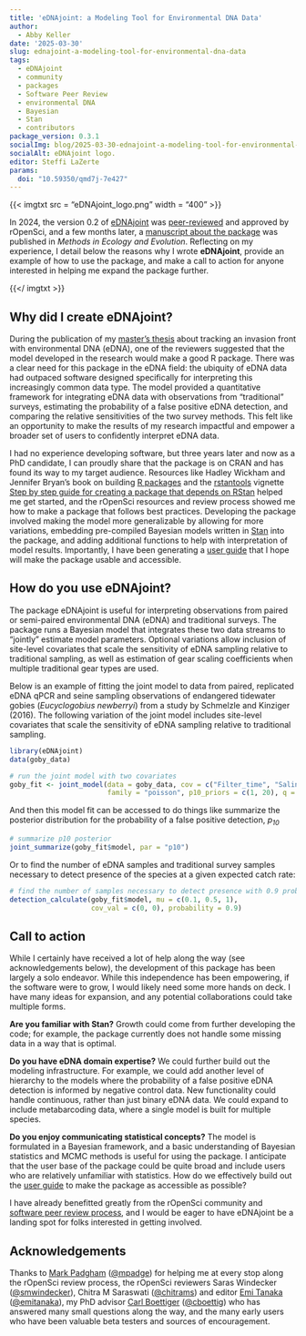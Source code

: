 ```yaml
---
title: 'eDNAjoint: a Modeling Tool for Environmental DNA Data'
author:
  - Abby Keller
date: '2025-03-30'
slug: ednajoint-a-modeling-tool-for-environmental-dna-data
tags:
  - eDNAjoint
  - community
  - packages
  - Software Peer Review
  - environmental DNA
  - Bayesian
  - Stan
  - contributors
package_version: 0.3.1
socialImg: blog/2025-03-30-ednajoint-a-modeling-tool-for-environmental-dna-data/eDNAjoint_logo.png
socialAlt: eDNAjoint logo.
editor: Steffi LaZerte
params: 
  doi: "10.59350/qmd7j-7e427"
---
```


<!--/html_preserve-->
{{< imgtxt src = "eDNAjoint_logo.png" width = "400" >}}
<!--/html_preserve-->

In 2024, the version 0.2 of [eDNAjoint](https://docs.ropensci.org/eDNAjoint/) was [peer-reviewed](https://github.com/ropensci/software-review/issues/642#issuecomment-2328265662) and approved by rOpenSci, and a few months later, a [manuscript about the package](https://doi.org/10.1111/2041-210X.70000) was published in *Methods in Ecology and Evolution*. Reflecting on my experience, I detail below the reasons why I wrote **eDNAjoint**, provide an example of how to use the package, and make a call to action for anyone interested in helping me expand the package further. 

<!--/html_preserve-->
{{</ imgtxt >}}
<!--/html_preserve-->

## Why did I create eDNAjoint?

During the publication of my [master’s thesis](https://doi.org/10.1002/eap.2561) about tracking an invasion front with environmental DNA (eDNA), one of the reviewers suggested that the model developed in the research would make a good R package. There was a clear need for this package in the eDNA field: the ubiquity of eDNA data had outpaced software designed specifically for interpreting this increasingly common data type. The model provided a quantitative framework for integrating eDNA data with observations from “traditional” surveys, estimating the probability of a false positive eDNA detection, and comparing the relative sensitivities of the two survey methods. This felt like an opportunity to make the results of my research impactful and empower a broader set of users to confidently interpret eDNA data.

I had no experience developing software, but three years later and now as a PhD candidate, I can proudly share that the package is on CRAN and has found its way to my target audience. Resources like Hadley Wickham and Jennifer Bryan’s book on building [R packages](https://r-pkgs.org/) and the [rstantools](https://mc-stan.org/rstantools/) vignette [Step by step guide for creating a package that depends on RStan](https://mc-stan.org/rstantools/articles/minimal-rstan-package.html) helped me get started, and the rOpenSci resources and review process showed me how to make a package that follows best practices.
Developing the package involved making the model more generalizable by allowing for more variations, embedding pre-compiled Bayesian models written in [Stan](https://mc-stan.org/) into the package, and adding additional functions to help with interpretation of model results. Importantly, I have been generating a [user guide](https://ednajoint.netlify.app/) that I hope will make the package usable and accessible.

## How do you use eDNAjoint?

The package eDNAjoint is useful for interpreting observations from paired or semi-paired environmental DNA (eDNA) and traditional surveys. The package runs a Bayesian model that integrates these two data streams to “jointly” estimate model parameters. Optional variations allow inclusion of site-level covariates that scale the sensitivity of eDNA sampling relative to traditional sampling, as well as estimation of gear scaling coefficients when multiple traditional gear types are used.

Below is an example of fitting the joint model to data from paired, replicated eDNA qPCR and seine sampling observations of endangered tidewater gobies
(*Eucyclogobius newberryi*) from a study by Schmelzle and Kinziger
(2016). The following variation of the joint model includes site-level
covariates that scale the sensitivity of eDNA sampling relative to
traditional sampling.

```r
library(eDNAjoint)
data(goby_data)

# run the joint model with two covariates
goby_fit <- joint_model(data = goby_data, cov = c("Filter_time", "Salinity"), 
                        family = "poisson", p10_priors = c(1, 20), q = FALSE)
```

And then this model fit can be accessed to do things like summarize the
posterior distribution for the probability of a false positive
detection, *p<sub>10</sub>*

```r
# summarize p10 posterior
joint_summarize(goby_fit$model, par = "p10")
```

Or to find the number of eDNA samples and traditional survey samples
necessary to detect presence of the species at a given expected catch
rate:

```r
# find the number of samples necessary to detect presence with 0.9 probability
detection_calculate(goby_fit$model, mu = c(0.1, 0.5, 1), 
                    cov_val = c(0, 0), probability = 0.9)
```

## Call to action

While I certainly have received a lot of help along the way (see acknowledgements below), the development of this package has been largely a solo endeavor. While this independence has been empowering, if the software were to grow, I would likely need some more hands on deck. I have many ideas for expansion, and any potential collaborations could take multiple forms. 

**Are you familiar with Stan?** Growth could come from further developing the code; for example, the package currently does not handle some missing data in a way that is optimal.

**Do you have eDNA domain expertise?** We could further build out the modeling infrastructure. For example, we could add another level of hierarchy to the models where the probability of a false positive eDNA detection is informed by negative control data. New functionality could handle continuous, rather than just binary eDNA data. We could expand to include metabarcoding data, where a single model is built for multiple species.

**Do you enjoy communicating statistical concepts?** The model is formulated in a Bayesian framework, and a basic understanding of Bayesian statistics and MCMC methods is useful for using the package. I anticipate that the user base of the package could be quite broad and include users who are relatively unfamiliar with statistics. How do we effectively build out the [user guide](https://ednajoint.netlify.app/) to make the package as accessible as possible? 

I have already benefitted greatly from the rOpenSci community and [software peer review process](https://github.com/ropensci/software-review/issues/642#issuecomment-2328265662), and I would be eager to have eDNAjoint be a landing spot for folks interested in getting involved.

## Acknowledgements

Thanks to [Mark Padgham](/author/mark-padgham/) ([@mpadge](https://github.com/mpadge)) for helping me at every stop along the rOpenSci review process, the rOpenSci reviewers Saras Windecker ([@smwindecker](https://github.com/smwindecker)), Chitra M Saraswati ([@chitrams](https://github.com/chitrams)) and editor [Emi Tanaka](/author/emi-tanaka/) ([@emitanaka](https://github.com/emitanaka)), my PhD advisor [Carl Boettiger](/author/carl-boettiger/) ([@cboettig](https://github.com/cboettig)) who has answered many small questions along the way, and the many early users who have been valuable beta testers and sources of encouragement.
